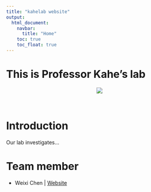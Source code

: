 ```yaml
---
title: "kahelab website"
output: 
  html_document:
    navbar:
      title: "Home"
    toc: true
    toc_float: true
---
```


# This is Professor Kahe's lab

<center>

![](https://media.giphy.com/media/drXGoW1iudhKw/giphy.gif)
</center>

<br>


# Introduction
Our lab investigates...

# Team member
- Weixi Chen | [Website](https://wc2750.github.io/)
